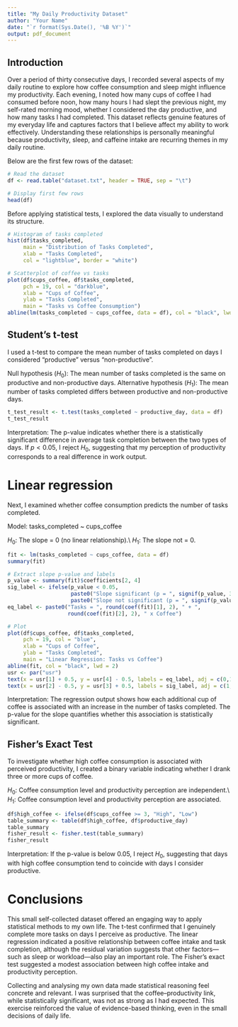 ```yaml
---
title: "My Daily Productivity Dataset"
author: "Your Name"
date: "`r format(Sys.Date(), '%B %Y')`"
output: pdf_document
---
```


## Introduction


Over a period of thirty consecutive days, I recorded several aspects
of my daily routine to explore how coffee consumption and sleep might
influence my productivity. Each evening, I noted how many cups of
coffee I had consumed before noon, how many hours I had slept the
previous night, my self-rated morning mood, whether I considered the
day productive, and how many tasks I had completed. This dataset
reflects genuine features of my everyday life and captures factors
that I believe affect my ability to work effectively. Understanding
these relationships is personally meaningful because productivity,
sleep, and caffeine intake are recurring themes in my daily routine.

Below are the first few rows of the dataset:

```r
# Read the dataset
df <- read.table("dataset.txt", header = TRUE, sep = "\t")

# Display first few rows
head(df)
```


Before applying statistical tests, I explored the data visually to understand its structure.


```r
# Histogram of tasks completed
hist(df$tasks_completed, 
     main = "Distribution of Tasks Completed", 
     xlab = "Tasks Completed", 
     col = "lightblue", border = "white")

# Scatterplot of coffee vs tasks
plot(df$cups_coffee, df$tasks_completed,
     pch = 19, col = "darkblue",
     xlab = "Cups of Coffee", 
     ylab = "Tasks Completed",
     main = "Tasks vs Coffee Consumption")
abline(lm(tasks_completed ~ cups_coffee, data = df), col = "black", lwd = 2)
```

## Student's t-test

I used a t-test to compare the mean number of tasks completed on days
I considered "productive" versus "non-productive".

Null hypothesis ($H_0$): The mean number of tasks completed is the
same on productive and non-productive days.  Alternative hypothesis
($H_1$): The mean number of tasks completed differs between productive
and non-productive days.

```r
t_test_result <- t.test(tasks_completed ~ productive_day, data = df)
t_test_result
```

Interpretation: The p-value indicates whether there is a statistically
significant difference in average task completion between the two
types of days.  If $p < 0.05$, I reject $H_0$, suggesting that my
perception of productivity corresponds to a real difference in work
output.


# Linear regression

Next, I examined whether coffee consumption predicts the number of
tasks completed.

Model: tasks_completed ~ cups_coffee

$H_0$: The slope = 0 (no linear relationship).\\
$H_1$: The slope not = 0.


```r
fit <- lm(tasks_completed ~ cups_coffee, data = df)
summary(fit)

# Extract slope p-value and labels
p_value <- summary(fit)$coefficients[2, 4]
sig_label <- ifelse(p_value < 0.05,
                    paste0("Slope significant (p = ", signif(p_value, 3), ")"),
                    paste0("Slope not significant (p = ", signif(p_value, 3), ")"))
eq_label <- paste0("Tasks = ", round(coef(fit)[1], 2), " + ",
                   round(coef(fit)[2], 2), " x Coffee")

# Plot
plot(df$cups_coffee, df$tasks_completed,
     pch = 19, col = "blue",
     xlab = "Cups of Coffee",
     ylab = "Tasks Completed",
     main = "Linear Regression: Tasks vs Coffee")
abline(fit, col = "black", lwd = 2)
usr <- par("usr")
text(x = usr[1] + 0.5, y = usr[4] - 0.5, labels = eq_label, adj = c(0,1), cex = 0.9)
text(x = usr[2] - 0.5, y = usr[3] + 0.5, labels = sig_label, adj = c(1,0), cex = 0.9)
```

Interpretation: The regression output shows how each additional cup of
coffee is associated with an increase in the number of tasks
completed.  The p-value for the slope quantifies whether this
association is statistically significant.


## Fisher’s Exact Test

To investigate whether high coffee consumption is associated with
perceived productivity, I created a binary variable indicating whether
I drank three or more cups of coffee.

$H_0$: Coffee consumption level and productivity perception are independent.\\
$H_1$: Coffee consumption level and productivity perception are associated.


```r
df$high_coffee <- ifelse(df$cups_coffee >= 3, "High", "Low")
table_summary <- table(df$high_coffee, df$productive_day)
table_summary
fisher_result <- fisher.test(table_summary)
fisher_result
```

Interpretation: If the p-value is below 0.05, I reject $H_0$,
suggesting that days with high coffee consumption tend to coincide
with days I consider productive.


# Conclusions

This small self-collected dataset offered an engaging way to apply
statistical methods to my own life. The t-test confirmed that I
genuinely complete more tasks on days I perceive as productive. The
linear regression indicated a positive relationship between coffee
intake and task completion, although the residual variation suggests
that other factors—such as sleep or workload—also play an important
role. The Fisher's exact test suggested a modest association between
high coffee intake and productivity perception.

Collecting and analysing my own data made statistical reasoning feel
concrete and relevant. I was surprised that the coffee–productivity
link, while statistically significant, was not as strong as I had
expected. This exercise reinforced the value of evidence-based
thinking, even in the small decisions of daily life.
